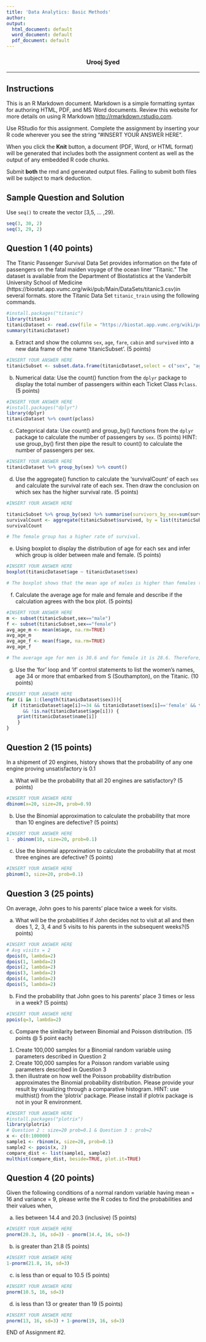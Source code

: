 ```yaml
---
title: 'Data Analytics: Basic Methods'
author: 
output:
  html_document: default
  word_document: default
  pdf_document: default
---
```

<center> <h3> Urooj Syed </h3> </center>
---

## Instructions 


This is an R Markdown document. Markdown is a simple formatting syntax for authoring HTML, PDF, and MS Word documents. Review this website for more details on using R Markdown <http://rmarkdown.rstudio.com>.

Use RStudio for this assignment. Complete the assignment by inserting your R code wherever you see the string "#INSERT YOUR ANSWER HERE".

When you click the **Knit** button, a document (PDF, Word, or HTML format) will be generated that includes both the assignment content as well as the output of any embedded R code chunks.

Submit **both**  the rmd and generated output files. Failing to submit both files will be subject to mark deduction.

## Sample Question and Solution

Use `seq()` to create the vector [3,5, ... ,29).

```r
seq(3, 30, 2)
seq(3, 29, 2)
```




## Question 1 (40 points)

The Titanic Passenger Survival Data Set provides information on the fate of passengers on the fatal maiden voyage of the ocean liner "Titanic." The dataset is available from the Department of Biostatistics at the Vanderbilt University School of Medicine (https://biostat.app.vumc.org/wiki/pub/Main/DataSets/titanic3.csv)in several formats. store the Titanic Data Set `titanic_train` using the following commands. 


```r
#install.packages("titanic")
library(titanic)
titanicDataset <- read.csv(file = "https://biostat.app.vumc.org/wiki/pub/Main/DataSets/titanic3.csv", stringsAsFactors = F)
summary(titanicDataset)
```

a) Extract and show the columns `sex`, `age`, `fare`, `cabin` and `survived` into a new data frame of the name 'titanicSubset'. (5 points)
```r
#INSERT YOUR ANSWER HERE
titanicSubset <- subset.data.frame(titanicDataset,select = c("sex", "age", "fare", "cabin", "survived"))
```


b) Numerical data: Use the count() function from the `dplyr` package to display the total number of passengers within each Ticket Class `Pclass`. (5 points) 
```r
#INSERT YOUR ANSWER HERE
#install.packages("dplyr")
library(dplyr)
titanicDataset %>% count(pclass)
```


c) Categorical data: Use count() and group_by() functions from the `dplyr` package to calculate the number of passengers by `sex`. (5 points)
HINT: use group_by() first then pipe the result to count() to calculate the number of passengers per sex.
```r
#INSERT YOUR ANSWER HERE
titanicDataset %>% group_by(sex) %>% count()
```


d) Use the aggregate() function to calculate the 'survivalCount' of each `sex` and calculate the survival rate of each sex. Then draw the conclusion on which sex has the higher survival rate. (5 points) 
```r
#INSERT YOUR ANSWER HERE

titanicSubset %>% group_by(sex) %>% summarise(survivors_by_sex=sum(survived))
survivalCount <- aggregate(titanicSubset$survived, by = list(titanicSubset$sex),FUN = mean)
survivalCount

# The female group has a higher rate of survival.
```


e) Using boxplot to display the distribution of age for each sex and infer which group is older between male and female. (5 points)
```r
#INSERT YOUR ANSWER HERE
boxplot(titanicDataset$age ~ titanicDataset$sex)

# The boxplot shows that the mean age of males is higher than females therefore the male group is older on average.
```


f) Calculate the average age for male and female and describe if the calculation agrees with the box plot. (5 points)
```r
#INSERT YOUR ANSWER HERE
m <- subset(titanicSubset,sex=="male")
f <- subset(titanicSubset,sex=="female")
avg_age_m <- mean(m$age, na.rm=TRUE)
avg_age_m
avg_age_f <- mean(f$age, na.rm=TRUE)
avg_age_f

# The average age for men is 30.6 and for female it is 28.6. Therefore, the average age is higher for male. This calculation agree with the boxplot.
```


g) Use the 'for' loop and 'if' control statements to list the women’s names, age 34 or more that embarked from S (Southampton), on the Titanic. (10 points)
```r
#INSERT YOUR ANSWER HERE
for (i in 1:(length(titanicDataset$sex))){
  if (titanicDataset$age[i]>=34 && titanicDataset$sex[i]=='female' && titanicDataset$embarked=='S' 
      && !is.na(titanicDataset$age[i])) {
    print(titanicDataset$name[i])
    }
}
```




## Question 2 (15 points)

In a shipment of 20 engines, history shows that the probability of any one engine proving unsatisfactory is 0.1

a) What will be the probability that all 20 engines are satisfactory? (5 points)
```r
#INSERT YOUR ANSWER HERE
dbinom(x=20, size=20, prob=0.9)
```


b) Use the Binomial approximation to calculate the probability that more than 10 engines are defective? (5 points)
```r
#INSERT YOUR ANSWER HERE
1 - pbinom(10, size=20, prob=0.1)
```


c) Use the binomial approximation to calculate the probability that at most three engines are defective? (5 points)
```r
#INSERT YOUR ANSWER HERE
pbinom(3, size=20, prob=0.1)
```




## Question 3 (25 points)

On average, John goes to his parents' place twice a week for visits. 

a) What will be the probabilities if John decides not to visit at all and then does 1, 2, 3, 4 and 5 visits to his parents in the subsequent weeks?(5 points)
```r
#INSERT YOUR ANSWER HERE
# Avg visits = 2
dpois(0, lambda=2)
dpois(1, lambda=2)
dpois(2, lambda=2)
dpois(3, lambda=2)
dpois(4, lambda=2)
dpois(5, lambda=2)
```


b) Find the probability that John goes to his parents' place 3 times or less in a week? (5 points)
```r
#INSERT YOUR ANSWER HERE
ppois(q=3, lambda=2)
```


c) Compare the similarity between Binomial and Poisson distribution. (15 points @ 5 point each)
1) Create 100,000 samples for a Binomial random variable using parameters described in Question 2
2) Create 100,000 samples for a Poisson random variable using parameters described in Question 3
3) then illustrate on how well the Poisson probability distribution approximates the Binomial probability distribution.
Please provide your result by visualizing through a comparative histogram.
HINT: use multhist() from the 'plotrix' package. Please install if plotrix package is not in your R environment.
```r
#INSERT YOUR ANSWER HERE
#install.packages("plotrix")
library(plotrix)
# Question 2 : size=20 prob=0.1 & Question 3 : prob=2
x <- c(0:100000)
sample1 <- rbinom(x, size=20, prob=0.1)
sample2 <- ppois(x, 2)
compare_dist <- list(sample1, sample2)
multhist(compare_dist, beside=TRUE, plot.it=TRUE)

```




## Question 4 (20 points)

Given the following conditions of a normal random variable having mean = 16 and variance = 9, please write the R codes to find the probabilities and their values when, 

a) lies between 14.4 and 20.3 (inclusive) (5 points)
```r
#INSERT YOUR ANSWER HERE
pnorm(20.3, 16, sd=3) - pnorm(14.4, 16, sd=3)
```


b) is greater than 21.8 (5 points)
```r
#INSERT YOUR ANSWER HERE
1-pnorm(21.8, 16, sd=3)
```


c) is less than or equal to 10.5 (5 points)
```r
#INSERT YOUR ANSWER HERE
pnorm(10.5, 16, sd=3)
```


d) is less than 13 or greater than 19 (5 points)
```r
#INSERT YOUR ANSWER HERE
pnorm(13, 16, sd=3) + 1-pnorm(19, 16, sd=3)
```


END of Assignment #2.
